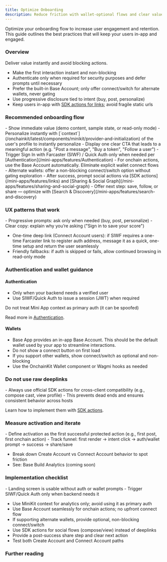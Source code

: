 ```yaml
---
title: Optimize Onboarding
description: Reduce friction with wallet‑optional flows and clear value moments
---
```


Optimize your onboarding flow to increase user engagement and retention. This guide outlines the best practices that will keep your users in-app and engaged.

### Overview

Deliver value instantly and avoid blocking actions.

- Make the first interaction instant and non-blocking
- Authenticate only when required for security purposes and defer prompts until necessary
- Prefer the built-in Base Account; only offer connect/switch for alternate wallets, never gating
- Use progressive disclosure tied to intent (buy, post, personalize)
- Keep users in-app with [SDK actions for links](/mini-apps/features/links); avoid fragile static urls

### Recommended onboarding flow

<Steps>
<Step title="First render">
- Show immediate value (demo content, sample state, or read-only mode)
- Personalize instantly with [`context`](/onchainkit/latest/components/minikit/provider-and-initialization) of the user's profile to instantly personalize
- Display one clear CTA that leads to a meaningful action (e.g. "Post a message", "Buy a token", "Follow a user")
</Step>

<Step title="User initiates a protected action">
- Trigger Sign In with Farcaster (SIWF) / Quick Auth only when needed per [Authentication](/mini-apps/features/Authentication)
- For onchain actions, use the Base Account automatically. Eliminate explicit wallet connect flows
- Alternate wallets: offer a non-blocking connect/switch option without gating exploration
</Step>

<Step title="Celebrate and amplify">
- After success, prompt social actions via [SDK actions](/mini-apps/features/links) and [Sharing & Social Graph](/mini-apps/features/sharing-and-social-graph)
- Offer next step: save, follow, or share — optimize with [Search & Discovery](/mini-apps/features/search-and-discovery)
</Step>
</Steps>

### UX patterns that work

<Tip>
- Progressive prompts: ask only when needed (buy, post, personalize)
- Clear copy: explain why you’re asking ("Sign in to save your score")
</Tip>

- One-time deep link (Connect Account users): if SIWF requires a one-time Farcaster link to register auth address, message it as a quick, one-time setup and return the user seamlessly
- Friendly fallbacks: if auth is skipped or fails, allow continued browsing in read-only mode

### Authentication and wallet guidance

#### Authentication

- Only when your backend needs a verified user
- Use SIWF/Quick Auth to issue a session (JWT) when required

<Warning>
Do not treat Mini App context as primary auth (it can be spoofed)
</Warning>

Read more in [Authentication](/mini-apps/features/Authentication).

#### Wallets
- Base App provides an in-app Base Account. This should be the default wallet used by your app to streamline interactions.
- Do not show a connect button on first load
- If you support other wallets, show connect/switch as optional and non-blocking
- Use the OnchainKit Wallet component or Wagmi hooks as needed

### Do not use raw deeplinks

<Warning>
- Always use official SDK actions for cross-client compatibility (e.g., compose cast, view profile)
- This prevents dead ends and ensures consistent behavior across hosts
</Warning>

Learn how to implement them with [SDK actions](/mini-apps/features/links).

### Measure activation and iterate

<Info>
- Define activation as the first successful protected action (e.g., first post, first onchain action)
- Track funnel: first render → intent click → auth/wallet prompt → success → share/save
</Info>

- Break down Create Account vs Connect Account behavior to spot friction
- See: Base Build Analytics (coming soon)

### Implementation checklist

<Check>
- Landing screen is usable without auth or wallet prompts
- Trigger SIWF/Quick Auth only when backend needs it
</Check>

- Use MiniKit context for analytics only; avoid using it as primary auth
- Use Base Account seamlessly for onchain actions; no upfront connect flow
- If supporting alternate wallets, provide optional, non-blocking connect/switch
- Use SDK actions for social flows (compose/view) instead of deeplinks
- Provide a post-success share step and clear next action
- Test both Create Account and Connect Account paths

### Further reading

<CardGroup cols={3}>
  <Card title="Authentication" icon="key" href="/mini-apps/features/Authentication" />
  <Card title="Links & SDK Actions" icon="link" href="/mini-apps/features/links" />
  <Card title="Search & Discovery" icon="magnifying-glass" href="/mini-apps/features/search-and-discovery" />
</CardGroup>

<CardGroup cols={3}>
  <Card title="Sharing & Social Graph" icon="share" href="/mini-apps/features/sharing-and-social-graph" />
  <Card title="Provider & Initialization" icon="cog" href="/onchainkit/latest/components/minikit/provider-and-initialization" />
  <Card title="useAuthenticate" icon="book-open" href="/onchainkit/latest/components/minikit/hooks/useAuthenticate" />
</CardGroup>



